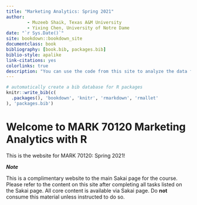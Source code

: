 ```yaml
--- 
title: "Marketing Analytics: Spring 2021"
author: 
        - Muzeeb Shaik, Texas A&M University
        - Yixing Chen, University of Notre Dame
date: "`r Sys.Date()`"
site: bookdown::bookdown_site
documentclass: book
bibliography: [book.bib, packages.bib]
biblio-style: apalike
link-citations: yes
colorlinks: true
description: "You can use the code from this site to analyze the data from class in R"
---
```

```r
# automatically create a bib database for R packages
knitr::write_bib(c(
  .packages(), 'bookdown', 'knitr', 'rmarkdown', 'rmallet'
), 'packages.bib')
```


# Welcome to MARK 70120  Marketing Analytics with R {-}

This is the website for MARK 70120: Spring 2021!

***Note*** 

This is a complimentary website to the main Sakai page for the course. Please refer to the content on this site after completing all tasks listed on the Sakai page. All core content is available via Sakai page. Do **not** consume this material unless instructed to do so.
